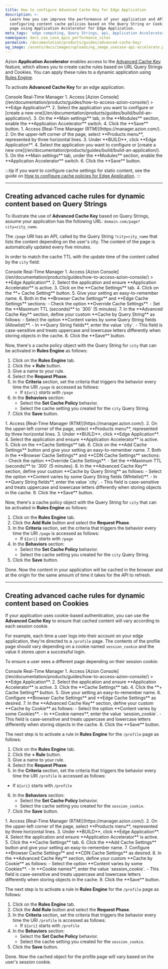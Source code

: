 ```yaml
---
title: How to configure Advanced Cache Key for Edge Application
description: >-
  Learn how you can improve the performance of your application and APIs by
  configuring content cache policies based on the Query String or Cookie of a
  page using Application Accelerator for Edge Application.
meta_tags: 'edge computing, Query Strings, api, Application Accelerator, cache'
namespace: docs_use_case_apis_performance_sites
permalink: /documentation/products/guides/advanced-cache-key/
og_image: /assets/docs/images/uploads/og_image_usecase-api-accelerate.png
---
```




Azion **Application Accelerator** enables access to the [Advanced Cache Key](/en/documentation/products/build/edge-application/cache-settings/#advanced-cache-key) feature, which allows you to create cache rules based on URL Query Strings and Cookies. You can apply these rules to a dynamic application using [Rules Engine](/en/documentation/products/build/edge-application/rules-engine/).

To activate **Advanced Cache Key** for an edge application:

<Tabs client:visible>
    <Fragment slot="tab.console">Console</Fragment>
    <Fragment slot="tab.rtm">Real-Time Manager</Fragment>

<Fragment slot="panel.console">
1. Access [Azion Console](/en/documentation/products/guides/how-to-access-azion-console/) > **Edge Application**.
2. Select the application you want to configure or [create a new one](/en/documentation/products/guides/build/build-an-application/).
3. On the **Main settings** tab, in the **Modules** section, enable the **Application Accelerator** switch.
4. Click the **Save** button.
</Fragment>

<Fragment slot="panel.rtm">
1. Access [Real-Time Manager (RTM)](https://manager.azion.com/).
2. On the upper-left corner of the page, select **Products menu**, represented by three horizontal lines.
3. Under **BUILD**, click **Edge Application**.
4. Select the application you want to configure or [create a new one](/en/documentation/products/guides/build/build-an-application/).
5. On the **Main settings** tab, under the **Modules** section, enable the **Application Accelerator** switch.
6. Click the **Save** button.
</Fragment>

</Tabs>

:::tip
If you want to configure cache settings for static content, see the guide on [How to configure cache policies for Edge Application](/en/documentation/products/guides/cache-settings/).
:::

---

## Creating advanced cache rules for dynamic content based on Query Strings

To illustrate the use of **Advanced Cache Key** based on Query Strings, assume your application has the following URL: `domain.com/page?city=city_name`.

The `/page` URI has an API, called by the Query String `?city=city_name` that lists the content depending on the user's city. The content of the page is automatically updated every five minutes.

In order to match the cache TTL with the update time of the content called by the `city` field:

<Tabs client:visible>
    <Fragment slot="tab.console">Console</Fragment>
    <Fragment slot="tab.rtm">Real-Time Manager</Fragment>

<Fragment slot="panel.console">
1. Access [Azion Console](/en/documentation/products/guides/how-to-access-azion-console/) > **Edge Application**.
2. Select the application and ensure **Application Accelerator** is active.
3. Click on the **Cache Settings** tab.
4. Click on the **+ Cache Setting** button.
5. Give your setting an easy-to-remember name.
6. Both in the **Browser Cache Settings** and **Edge Cache Settings** sections:
    - Check the option **Override Cache Settings**.
    - Set the **Maximum TTL (seconds)** to `300` (5 minutes).
7. In the **Advanced Cache Key** section, define your custom **Cache by Query String** as follows:
    - Select the option **Content varies by some Query String fields (Allowlist)**.
    - In **Query String fields**, enter the value `city`.
    - This field is case-sensitive and treats uppercase and lowercase letters differently when storing objects in the cache.
8. Click the **Save** button.

Now, there's a cache policy object with the Query String for `city` that can be activated in **Rules Engine** as follows:

1. Click on the **Rules Engine** tab.
2. Click the **+ Rule** button.
3. Give a name to your rule.
4. Select the **Request Phase**.
5. In the **Criteria** section, set the criteria that triggers the behavior every time the URI `/page` is accessed as follows:
    - If `${uri}` *starts with* `/page`
6. In the **Behaviors** section:
    - Select the **Set Cache Policy** behavior.
    - Select the cache setting you created for the `city` Query String.
7. Click the **Save** button.
</Fragment>

<Fragment slot="panel.rtm">
1. Access [Real-Time Manager (RTM)](https://manager.azion.com/).
2. On the upper-left corner of the page, select **Products menu**, represented by three horizontal lines.
3. Under **BUILD**, click **Edge Application**.
4. Select the application and ensure **Application Accelerator** is active.
5. Click on the **Cache Settings** tab.
6. Click on the **Add Cache Settings** button and give your setting an easy-to-remember name.
7. Both in the **Browser Cache Settings** and **CDN Cache Settings** sections:
    - Check the option **Override Cache Settings**.
    - Set the **Maximum TTL (seconds)** to `300` (5 minutes).
8. In the **Advanced Cache Key** section, define your custom **Cache by Query String** as follows:
    - Select the option **Content varies by some Query String fields (Whitelist)**.
    - In **Query String fields**, enter the value `city`.
    - This field is case-sensitive and treats uppercase and lowercase letters differently when storing objects in the cache.
9. Click the **Save** button.

Now, there's a cache policy object with the Query String for `city` that can be activated in **Rules Engine** as follows:

1. Click on the **Rules Engine** tab.
2. Click the **Add Rule** button and select the **Request Phase**.
3. In the **Criteria** section, set the criteria that triggers the behavior every time the URI `/page` is accessed as follows:
    - If `${uri}` *starts with* `/page`
4. In the **Behaviors** section:
    - Select the **Set Cache Policy** behavior.
    - Select the cache setting you created for the `city` Query String.
5. Click the **Save** button.
</Fragment>

</Tabs>

Done. Now the content in your application will be cached in the browser and at the origin for the same amount of time it takes for the API to refresh.

---

## Creating advanced cache rules for dynamic content based on Cookies

If your application uses cookie-based authentication, you can use the **Advanced Cache Key** to ensure that cached content will vary according to each session cookie.

For example, each time a user logs into their account on your edge application, they're directed to a `/profile` page. The contents of the profile page should vary depending on a cookie named `session_cookie` and the value it stores upon a successful login.

To ensure a user sees a different page depending on their session cookie:

<Tabs client:visible>
    <Fragment slot="tab.console">Console</Fragment>
    <Fragment slot="tab.rtm">Real-Time Manager</Fragment>

<Fragment slot="panel.console">
1. Access [Azion Console](/en/documentation/products/guides/how-to-access-azion-console/) > **Edge Application**.
2. Select the application and ensure **Application Accelerator** is active.
3. Click the **Cache Settings** tab.
4. Click the **+ Cache Setting** button.
5. Give your setting an easy-to-remember name.
6. Configure **Browser Cache Settings** and **Edge Cache Settings** as desired.
7. In the **Advanced Cache Key** section, define your custom **Cache by Cookie** as follows:
    - Select the option **Content varies by some Cookies**.
    - In **Cookie names**, enter the value `session_cookie`.
    - This field is case-sensitive and treats uppercase and lowercase letters differently when storing objects in the cache.
8. Click the **Save** button.

The next step is to activate a rule in **Rules Engine** for the `/profile` page as follows:

1. Click on the **Rules Engine** tab.
2. Click the **+ Rule** button.
3. Give a name to your rule.
4. Select the **Request Phase**.
5. In the **Criteria** section, set the criteria that triggers the behavior every time the URI `/profile` is accessed as follows:
- If `${uri}` starts with `/profile`
6. In the **Behaviors** section:
    - Select the **Set Cache Policy** behavior.
    - Select the cache setting you created for the `session_cookie`.
7. Click the **Save** button.
</Fragment>

<Fragment slot="panel.rtm">
1. Access [Real-Time Manager (RTM)](https://manager.azion.com/).
2. On the upper-left corner of the page, select **Products menu**, represented by three horizontal lines.
3. Under **BUILD**, click **Edge Application**.
4. Select the application and ensure **Application Accelerator** is active.
5. Click the **Cache Settings** tab.
6. Click the **Add Cache Settings** button and give your setting an easy-to-remember name.
7. Configure **Browser Cache Settings** and **CDN Cache Settings** as desired.
8. In the **Advanced Cache Key** section, define your custom **Cache by Cookie** as follows:
    - Select the option **Content varies by some Cookies**.
    - In **Cookie names**, enter the value `session_cookie`.
    - This field is case-sensitive and treats uppercase and lowercase letters differently when storing objects in the cache.
9. Click the **Save** button.

The next step is to activate a rule in **Rules Engine** for the `/profile` page as follows:

1. Click on the **Rules Engine** tab.
2. Click the **Add Rule** button and select the **Request Phase**.
3. In the **Criteria** section, set the criteria that triggers the behavior every time the URI `/profile` is accessed as follows:
    - If `${uri}` starts with `/profile`
4. In the **Behaviors** section:
    - Select the **Set Cache Policy** behavior.
    - Select the cache setting you created for the `session_cookie`.
5. Click the **Save** button.
</Fragment>

</Tabs>

Done. Now the cached object for the profile page will vary based on the user's session cookie.


